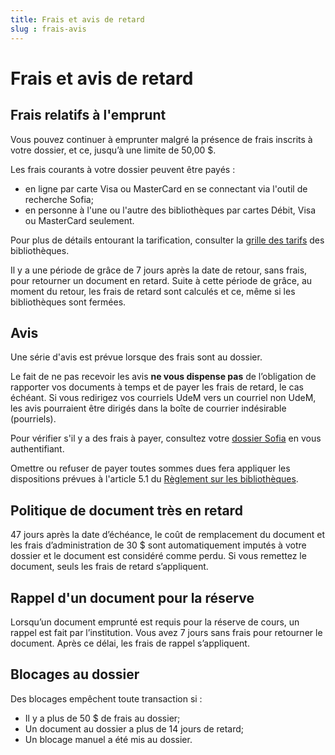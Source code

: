```yaml
---
title: Frais et avis de retard
slug : frais-avis
---
```


# Frais et avis de retard

## Frais relatifs à l'emprunt

Vous pouvez continuer à emprunter malgré la présence de frais inscrits à votre dossier, et ce, jusqu’à une limite de 50,00 $.

Les frais courants à votre dossier peuvent être payés :  
* en ligne par carte Visa ou MasterCard en se connectant via l'outil de recherche Sofia;  
* en personne à l'une ou l'autre des bibliothèques par cartes Débit, Visa ou MasterCard seulement.

Pour plus de détails entourant la tarification, consulter la [grille des tarifs](/obtenir/grille-tarif.pdf) des bibliothèques.

Il y a une période de grâce de 7 jours après la date de retour, sans frais, pour retourner un document en retard. Suite à cette période de grâce, au moment du retour, les frais de retard sont calculés et ce, même si les bibliothèques sont fermées.

## Avis

Une série d'avis est prévue lorsque des frais sont au dossier.  

Le fait de ne pas recevoir les avis **ne vous dispense pas** de l’obligation de rapporter vos documents à temps et de payer les frais de retard, le cas échéant. Si vous redirigez vos courriels UdeM vers un courriel non UdeM, les avis pourraient être dirigés dans la boîte de courrier indésirable (pourriels).  

Pour vérifier s'il y a des frais à payer, consultez votre [dossier Sofia](https://umontreal.account.worldcat.org/account) en vous authentifiant.  

Omettre ou refuser de payer toutes sommes dues fera appliquer les dispositions prévues à l'article 5.1 du [Règlement sur les bibliothèques](https://secretariatgeneral.umontreal.ca/public/secretariatgeneral/documents/doc_officiels/reglements/administration/ges40_19-reglement-bibliotheques.pdf).

## Politique de document très en retard

47 jours après la date d’échéance, le coût de remplacement du document et les frais d’administration de 30 $ sont automatiquement imputés à votre dossier et le document est considéré comme perdu. Si vous remettez le document, seuls les frais de retard s’appliquent.

## Rappel d'un document pour la réserve

Lorsqu’un document emprunté est requis pour la réserve de cours, un rappel est fait par l’institution. Vous avez 7 jours sans frais pour retourner le document. Après ce délai, les frais de rappel s’appliquent.

## Blocages au dossier

Des blocages empêchent toute transaction si :  
* Il y a plus de 50 $ de frais au dossier;  
* Un document au dossier a plus de 14 jours de retard;  
* Un blocage manuel a été mis au dossier.
